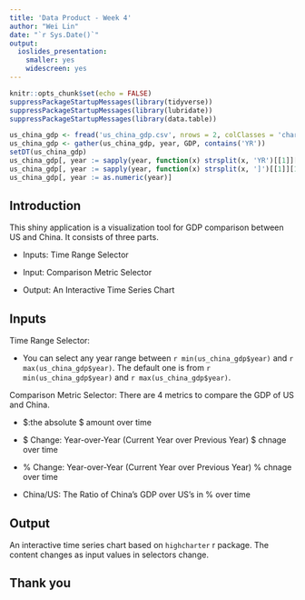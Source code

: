 ```yaml
---
title: 'Data Product - Week 4'
author: "Wei Lin"
date: "`r Sys.Date()`"
output: 
  ioslides_presentation: 
    smaller: yes
    widescreen: yes
---
```


```r
knitr::opts_chunk$set(echo = FALSE)
suppressPackageStartupMessages(library(tidyverse))
suppressPackageStartupMessages(library(lubridate))
suppressPackageStartupMessages(library(data.table))

us_china_gdp <- fread('us_china_gdp.csv', nrows = 2, colClasses = 'character')
us_china_gdp <- gather(us_china_gdp, year, GDP, contains('YR'))
setDT(us_china_gdp)
us_china_gdp[, year := sapply(year, function(x) strsplit(x, 'YR')[[1]][2])]
us_china_gdp[, year := sapply(year, function(x) strsplit(x, ']')[[1]][1])]
us_china_gdp[, year := as.numeric(year)]

```

## Introduction

This shiny application is a visualization tool for GDP comparison between US and
China. It consists of three parts.

- Inputs: Time Range Selector

- Input: Comparison Metric Selector

- Output: An Interactive Time Series Chart


## Inputs

Time Range Selector: 

- You can select any year range between 
`r min(us_china_gdp$year)` and `r max(us_china_gdp$year)`. The default one is 
from `r min(us_china_gdp$year)` and `r max(us_china_gdp$year)`.


Comparison Metric Selector: There are 4 metrics to compare the GDP of US and China.

- \$:the absolute \$ amount over time

- \$ Change: Year-over-Year (Current Year over Previous Year) \$ chnage over time

- % Change: Year-over-Year (Current Year over Previous Year) % chnage over time
- China/US: The Ratio of China's GDP over US's in % over time

## Output

An interactive time series chart based on `highcharter` r package. The content 
changes as input values in selectors change.

## Thank you
